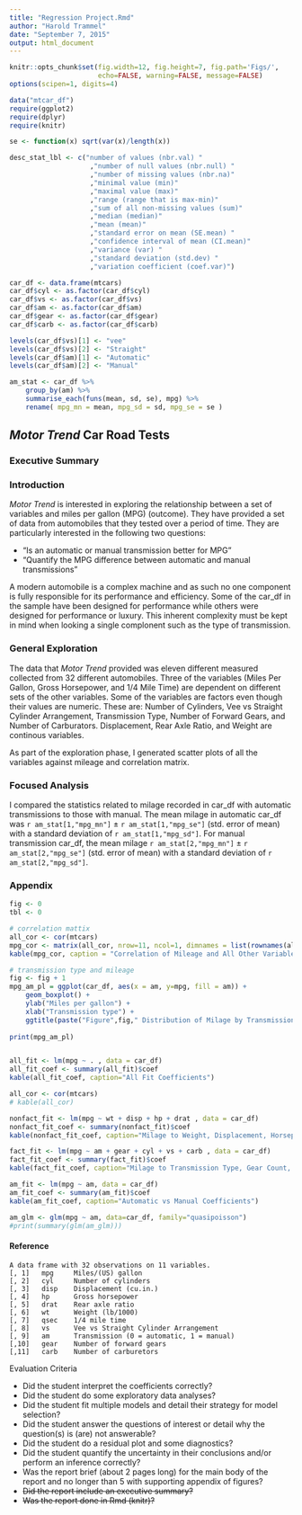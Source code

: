 ```yaml
---
title: "Regression Project.Rmd"
author: "Harold Trammel"
date: "September 7, 2015"
output: html_document
---
```



```r
knitr::opts_chunk$set(fig.width=12, fig.height=7, fig.path='Figs/',
                      echo=FALSE, warning=FALSE, message=FALSE)
options(scipen=1, digits=4)

data("mtcar_df")
require(ggplot2)
require(dplyr)
require(knitr)

se <- function(x) sqrt(var(x)/length(x))

desc_stat_lbl <- c("number of values (nbr.val) "
                    ,"number of null values (nbr.null) "
                    ,"number of missing values (nbr.na)"
                    ,"minimal value (min)"
                    ,"maximal value (max)"
                    ,"range (range that is max-min)"
                    ,"sum of all non-missing values (sum)"
                    ,"median (median)"
                    ,"mean (mean)"
                    ,"standard error on mean (SE.mean) "
                    ,"confidence interval of mean (CI.mean)"
                    ,"variance (var) "
                    ,"standard deviation (std.dev) "
                    ,"variation coefficient (coef.var)") 

car_df <- data.frame(mtcars)
car_df$cyl <- as.factor(car_df$cyl)
car_df$vs <- as.factor(car_df$vs)
car_df$am <- as.factor(car_df$am)
car_df$gear <- as.factor(car_df$gear)
car_df$carb <- as.factor(car_df$carb)

levels(car_df$vs)[1] <- "vee"
levels(car_df$vs)[2] <- "Straight"
levels(car_df$am)[1] <- "Automatic"
levels(car_df$am)[2] <- "Manual"

am_stat <- car_df %>%
    group_by(am) %>%
    summarise_each(funs(mean, sd, se), mpg) %>%
    rename( mpg_mn = mean, mpg_sd = sd, mpg_se = se )

```

## _Motor Trend_ Car Road Tests

### Executive Summary

### Introduction
_Motor Trend_ is interested in exploring the relationship between a set of variables and miles per gallon (MPG) (outcome). They have provided a set of data from automobiles that they tested over a period of time.  They are particularly interested in the following two questions:

* "Is an automatic or manual transmission better for MPG"
* "Quantify the MPG difference between automatic and manual transmissions"

A modern automobile is a complex machine and as such no one component is fully responsible for its performance and efficiency.  Some of the car_df in the sample have been designed for performance while others were designed for performance or luxury.  This inherent complexity must be kept in mind when looking a single complonent such as the type of transmission.

### General Exploration
The data that _Motor Trend_ provided was eleven different measured collected from 32 different automobiles.  Three of the variables (Miles Per Gallon, Gross Horsepower, and 1/4 Mile Time) are dependent on different sets of the other variables.  Some of the variables are factors even though their values are numeric.  These are: Number of Cylinders, Vee vs Straight Cylinder Arrangement, Transmission Type, Number of Forward Gears, and Number of Carburators.  Displacement, Rear Axle Ratio, and Weight are continous variables.

As part of the exploration phase, I generated scatter plots of all the variables against mileage and correlation matrix. 

### Focused Analysis
I compared the statistics related to milage recorded in car_df with automatic transmissions to those with manual.  The mean milage in automatic car_df was `r am_stat[1,"mpg_mn"]` &plusmn; `r am_stat[1,"mpg_se"]` (std. error of mean) with a standard deviation of `r am_stat[1,"mpg_sd"]`.   For manual transmission car_df, the mean milage `r am_stat[2,"mpg_mn"]` &plusmn; `r am_stat[2,"mpg_se"]` (std. error of mean) with a standard deviation of `r am_stat[2,"mpg_sd"]`. 




### Appendix
```r
fig <- 0
tbl <- 0

# correlation mattix
all_cor <- cor(mtcars)
mpg_cor <- matrix(all_cor, nrow=11, ncol=1, dimnames = list(rownames(all_cor),"mpg"))
kable(mpg_cor, caption = "Correlation of Mileage and All Other Variables", format.args = list(width=6))

# transmission type and mileage
fig <- fig + 1
mpg_am_pl = ggplot(car_df, aes(x = am, y=mpg, fill = am)) + 
    geom_boxplot() +     
    ylab("Miles per gallon") + 
    xlab("Transmission type") + 
    ggtitle(paste("Figure",fig," Distribution of Milage by Transmission Type"))
    
print(mpg_am_pl)


all_fit <- lm(mpg ~ . , data = car_df)
all_fit_coef <- summary(all_fit)$coef
kable(all_fit_coef, caption="All Fit Coefficients")

all_cor <- cor(mtcars)
# kable(all_cor)

nonfact_fit <- lm(mpg ~ wt + disp + hp + drat , data = car_df)
nonfact_fit_coef <- summary(nonfact_fit)$coef
kable(nonfact_fit_coef, caption="Milage to Weight, Displacement, Horsepower, and Rear-Axle Ratio Coefficients")

fact_fit <- lm(mpg ~ am + gear + cyl + vs + carb , data = car_df)
fact_fit_coef <- summary(fact_fit)$coef
kable(fact_fit_coef, caption="Milage to Transmission Type, Gear Count, Cylinder Count, Carburator Count and Cylinder Arrangment Coefficients")

am_fit <- lm(mpg ~ am, data = car_df)
am_fit_coef <- summary(am_fit)$coef
kable(am_fit_coef, caption="Automatic vs Manual Coefficients")

am_glm <- glm(mpg ~ am, data=car_df, family="quasipoisson")
#print(summary(glm(am_glm)))


```

#### Reference
```
A data frame with 32 observations on 11 variables.
[, 1]   mpg     Miles/(US) gallon
[, 2]   cyl     Number of cylinders
[, 3]   disp    Displacement (cu.in.)
[, 4]   hp      Gross horsepower
[, 5]   drat    Rear axle ratio
[, 6]   wt      Weight (lb/1000)
[, 7]   qsec    1/4 mile time
[, 8]   vs      Vee vs Straight Cylinder Arrangement
[, 9]   am      Transmission (0 = automatic, 1 = manual)
[,10]   gear    Number of forward gears
[,11]   carb    Number of carburetors

```

Evaluation Criteria

* Did the student interpret the coefficients correctly?
* Did the student do some exploratory data analyses?
* Did the student fit multiple models and detail their strategy for model selection?
* Did the student answer the questions of interest or detail why the question(s) is (are) not answerable?
* Did the student do a residual plot and some diagnostics?
* Did the student quantify the uncertainty in their conclusions and/or perform an inference correctly?
* Was the report brief (about 2 pages long) for the main body of the report and no longer than 5 with supporting appendix of figures?
* ~~Did the report include an executive summary?~~
* ~~Was the report done in Rmd (knitr)?~~


